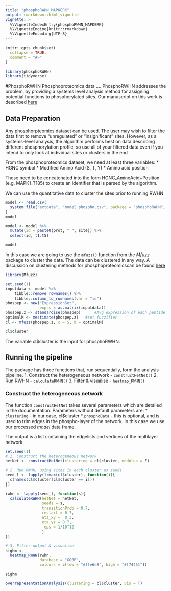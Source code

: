 ```yaml
---
title: "phosphoRWHN_MAPKERK"
output: rmarkdown::html_vignette
vignette: >
  %\VignetteIndexEntry{phosphoRWHN_MAPKERK}
  %\VignetteEngine{knitr::rmarkdown}
  %\VignetteEncoding{UTF-8}
---
```


```r
knitr::opts_chunk$set(
  collapse = TRUE,
  comment = "#>"
)
```

```r
library(phosphoRWHN)
library(tidyverse)
```
#PhosphoRWHN
Phosphoproteomics data ....
PhosphoRWHN addresses the problem, by providing a systems level analysis method for assigning potential functions to phosphorylated sites. Our manuscript on this work is described [here](www.biorxiv.com)


## Data Preparation

Any phosphorpteomics dataset can be used. The user may wish to filter the data first to remove "unregulated" or "insignificant" sites. However, as a systems-level analysis, the algorithm performs best on data describing different phosphorylation profile, so use all of your filtered data even if you intend to only look at individual sites or clusters in the end

From the phosphoproteomics dataset, we need at least three variables:
* HGNC symbol
* Modified Amino Acid (S, T, Y)
* Amino acid position

These need to be concatenated into the form HGNC_AminoAcid+Position (e.g. MAPK1_T185) to create an identifier that is parsed by the algorithm.


We can use the quantitative data to cluster the sites prior to running RWHN

```r
model <- read.csv(
  system.file("extdata", "model_phospho.csv", package = "phosphoRWHN", mustWork = T)
) 
model

model <- model %>% 
  mutate(id = paste0(prot, "_", site)) %>% 
  select(id, t1:t5)

model
```

In this case we are going to use the `mfuzz()` function from the *Mfuzz* package to cluster the data. The data can be clustered in any way. A discussion on clustering methods for phosphoproteomicscan be found [here](www.google.com)
```r
library(Mfuzz)

set.seed(1)
inputdata <- model %>% 
    tibble::remove_rownames() %>%
    tibble::column_to_rownames(var = "id") 
phospep <- new("ExpressionSet", 
               exprs = as.matrix(inputdata))
phospep.z <- standardise(phospep)      #Avg expression of each peptide = 0, sd = 1
optimalM <- mestimate(phospep.z)   #set fuzzifier
cl <- mfuzz(phospep.z, c = 5, m = optimalM)

cl$cluster
```

The variable cl$cluster is the input for phosphoRWHN.

## Running the pipeline

The package has three functions that, run sequentially, form the analysis pipeline.
1. Construct the heterogeneous network - `constructHetNet()`
2. Run RWHN - `calculateRWHN()`
3. Filter & visualise - `heatmap_RWHN()`

### Construct the heterogeneous network
The function `constructHetNet` takes several parameters which are detailed in the documentation. Parameters without default parameters are:
* `clustering` - in our case, cl$cluster
* `phosphoData` - this is optional, and is used to trim edges in the phospho-layer of the network. In this case we use our processed *model* data frame.

The output is a list containing the edgelists and vertices of the multilayer network.

```r
set.seed(1)
# 1. Construct the heterogeneous network
hetNet <- constructHetNet(clustering = cl$cluster, modules = F)

# 2. Run RWHN, using sites in each cluster as seeds
seed_l <- lapply(1:max(cl$cluster), function(i){
  c(names(cl$cluster[cl$cluster == i]))
})

rwhn <- lapply(seed_l, function(s){
  calculateRWHN(hetNet = hetNet,
                seeds = s, 
                transitionProb = 0.7, 
                restart = 0.7,
                eta_xy =  0.3,
                eta_yz = 0.7,
                 eps = 1/10^12
                )
})

# 3. Filter output & visualise
sighm <-
  heatmap_RWHN(rwhn,
               database = "GOBP",
               colours = c(low = "#ffe6e8", high = "#f74451"))

sighm

overrepresentationAnalysis(clustering = cl$cluster, vis = T)
```


